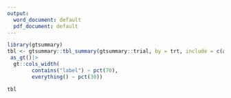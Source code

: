 ```yaml
---
output:
  word_document: default
  pdf_document: default
---
```


```r
library(gtsummary)
tbl <- gtsummary::tbl_summary(gtsummary::trial, by = trt, include = c(age, grade), missing = "always", label = list(age = "Age")) |> add_overall() |>
 as_gt()|>
  gt::cols_width(
        contains("label") ~ pct(70),
        everything() ~ pct(30))

tbl
```

